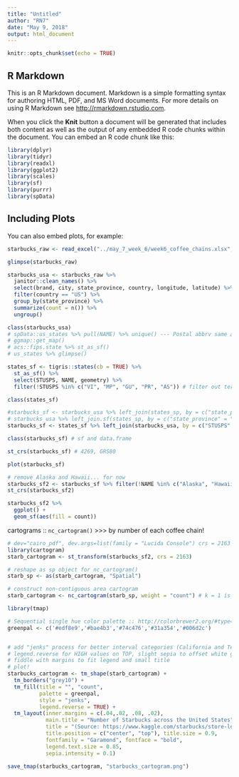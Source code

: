 ```yaml
---
title: "Untitled"
author: "RN7"
date: "May 9, 2018"
output: html_document
---
```


```r
knitr::opts_chunk$set(echo = TRUE)
```

## R Markdown

This is an R Markdown document. Markdown is a simple formatting syntax for authoring HTML, PDF, and MS Word documents. For more details on using R Markdown see <http://rmarkdown.rstudio.com>.

When you click the **Knit** button a document will be generated that includes both content as well as the output of any embedded R code chunks within the document. You can embed an R code chunk like this:

```r
library(dplyr)
library(tidyr)
library(readxl)
library(ggplot2)
library(scales)
library(sf)
library(purrr)
library(spData)

```

## Including Plots

You can also embed plots, for example:

```r

starbucks_raw <- read_excel("../may_7_week_6/week6_coffee_chains.xlsx", sheet = 1)

glimpse(starbucks_raw)

starbucks_usa <- starbucks_raw %>% 
  janitor::clean_names() %>% 
  select(brand, city, state_province, country, longitude, latitude) %>% 
  filter(country == "US") %>% 
  group_by(state_province) %>% 
  summarize(count = n()) %>% 
  ungroup()

class(starbucks_usa)
# spData::us_states %>% pull(NAME) %>% unique() --- Postal abbrv same as ISO
# ggmap::get_map()
# acs::fips.state %>% st_as_sf()
# us_states %>% glimpse()

states_sf <- tigris::states(cb = TRUE) %>% 
  st_as_sf() %>% 
  select(STUSPS, NAME, geometry) %>% 
  filter(!STUSPS %in% c("VI", "MP", "GU", "PR", "AS")) # filter out territories and Puerto Rico

class(states_sf)

#starbucks_sf <- starbucks_usa %>% left_join(states_sp, by = c("state_province" = "STUSPS")) %>% glimpse()
# starbucks_usa %>% left_join.sf(states_sp, by = c("state_province" = "STUSPS")) %>% class()
starbucks_sf <- states_sf %>% left_join(starbucks_usa, by = c("STUSPS" = "state_province"))

class(starbucks_sf) # sf and data.frame

st_crs(starbucks_sf) # 4269, GRS80

plot(starbucks_sf)

# remove Alaska and Hawaii... for now
starbucks_sf2 <- starbucks_sf %>% filter(!NAME %in% c("Alaska", "Hawaii")) %>% glimpse()
st_crs(starbucks_sf2)

starbucks_sf2 %>% 
  ggplot() +
  geom_sf(aes(fill = count))

```



cartograms :: `nc_cartogram()` >>> by number of each coffee chain!

```r
# dev="cairo_pdf", dev.args=list(family = "Lucida Console") crs = 2163
library(cartogram)
starb_cartogram <- st_transform(starbucks_sf2, crs = 2163)

# reshape as sp object for nc_cartogram()
starb_sp <- as(starb_cartogram, "Spatial")

# construct non-contiguous area cartogram
starb_cartogram <- nc_cartogram(starb_sp, weight = "count") # k = 1 is default

library(tmap)

# Sequential single hue color palette :: http://colorbrewer2.org/#type=sequential&scheme=Greens&n=5
greenpal <- c('#edf8e9','#bae4b3','#74c476','#31a354','#006d2c')


# add "jenks" process for better interval categories (California and Texas are still their own categories but best I can do with big outliers)
# legend.reverse for HIGH values on TOP, slight sepia to offset white glare?
# fiddle with margins to fit legend and small title
# plot!
starbucks_cartogram <- tm_shape(starb_cartogram) + 
  tm_borders("grey10") +
  tm_fill(title = "", "count", 
          palette = greenpal, 
          style = "jenks",
          legend.reverse = TRUE) +
  tm_layout(inner.margins = c(.04,.02, .08, .02),
            main.title = "Number of Starbucks across the United States",
            title = "(Source: https://www.kaggle.com/starbucks/store-locations)\n(@R_by_Ryo, #TidyTuesday)",
            title.position = c("center", "top"), title.size = 0.9,
            fontfamily = "Garamond", fontface = "bold",
            legend.text.size = 0.85, 
            sepia.intensity = 0.1)


```




```r
save_tmap(starbucks_cartogram, "starbucks_cartogram.png")
```




